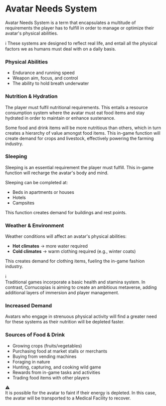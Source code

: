 # Avatar Needs System

Avatar Needs System is a term that encapsulates a multitude of requirements the player has to fulfill in order to manage or optimize their avatar's physical abilities.  

<div className="info-box">
  <span className="icon">ℹ️</span>
    These systems are designed to reflect real life, and entail all the physical factors we as humans must deal with on a daily basis.
  </div>
</div>



### Physical Abilities

- Endurance and running speed  
- Weapon aim, focus, and control  
- The ability to hold breath underwater  


### Nutrition & Hydration  

The player must fulfil nutritional requirements. This entails a resource consumption system where the avatar must eat food items and stay hydrated in order to maintain or enhance sustenance.  

Some food and drink items will be more nutritious than others, which in turn creates a hierarchy of value amongst food items. This in-game function will create demand for crops and livestock, effectively powering the farming industry.  



### Sleeping  

Sleeping is an essential requirement the player must fulfill. This in-game function will recharge the avatar's body and mind.  

Sleeping can be completed at:
- Beds in apartments or houses  
- Hotels  
- Campsites  

This function creates demand for buildings and rest points.  



### Weather & Environment  

Weather conditions will affect an avatar's physical abilities:  
- **Hot climates** → more water required  
- **Cold climates** → warm clothing required (e.g., winter coats)  

This creates demand for clothing items, fueling the in-game fashion industry.  



<div className="info-box">
  <span className="icon">ℹ️</span>
  <div>
    Traditional games incorporate a basic health and stamina system. In contrast, Cornucopias is aiming to create an ambitious metaverse, adding additional layers of immersion and player management.
  </div>
</div>



### Increased Demand  

Avatars who engage in strenuous physical activity will find a greater need for these systems as their nutrition will be depleted faster.  



### Sources of Food & Drink  

- Growing crops (fruits/vegetables)  
- Purchasing food at market stalls or merchants  
- Buying from vending machines  
- Foraging in nature  
- Hunting, capturing, and cooking wild game  
- Rewards from in-game tasks and activities  
- Trading food items with other players  



<div className="warning-box">
  <span className="icon">⚠️</span>
  <div>
    It is possible for the avatar to faint if their energy is depleted.  
    In this case, the avatar will be transported to a Medical Facility to recover.
  </div>
</div>
